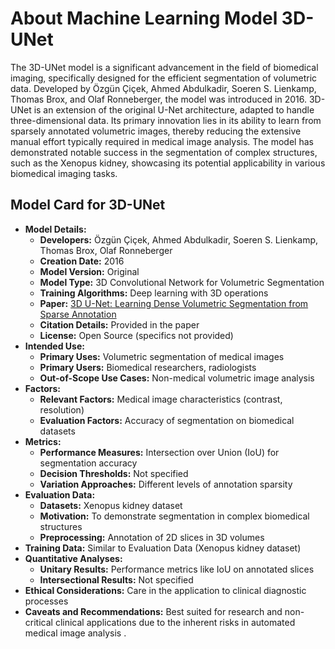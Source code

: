 # About Machine Learning Model 3D-UNet

The 3D-UNet model is a significant advancement in the field of biomedical imaging, specifically designed for the efficient segmentation of volumetric data. Developed by Özgün Çiçek, Ahmed Abdulkadir, Soeren S. Lienkamp, Thomas Brox, and Olaf Ronneberger, the model was introduced in 2016. 3D-UNet is an extension of the original U-Net architecture, adapted to handle three-dimensional data. Its primary innovation lies in its ability to learn from sparsely annotated volumetric images, thereby reducing the extensive manual effort typically required in medical image analysis. The model has demonstrated notable success in the segmentation of complex structures, such as the Xenopus kidney, showcasing its potential applicability in various biomedical imaging tasks.

## Model Card for 3D-UNet

- **Model Details:**
  - **Developers:** Özgün Çiçek, Ahmed Abdulkadir, Soeren S. Lienkamp, Thomas Brox, Olaf Ronneberger
  - **Creation Date:** 2016
  - **Model Version:** Original
  - **Model Type:** 3D Convolutional Network for Volumetric Segmentation
  - **Training Algorithms:** Deep learning with 3D operations
  - **Paper:** [3D U-Net: Learning Dense Volumetric Segmentation from Sparse Annotation](https://arxiv.org/abs/1606.06650)
  - **Citation Details:** Provided in the paper
  - **License:** Open Source (specifics not provided)
- **Intended Use:**
  - **Primary Uses:** Volumetric segmentation of medical images
  - **Primary Users:** Biomedical researchers, radiologists
  - **Out-of-Scope Use Cases:** Non-medical volumetric image analysis
- **Factors:**
  - **Relevant Factors:** Medical image characteristics (contrast, resolution)
  - **Evaluation Factors:** Accuracy of segmentation on biomedical datasets
- **Metrics:**
  - **Performance Measures:** Intersection over Union (IoU) for segmentation accuracy
  - **Decision Thresholds:** Not specified
  - **Variation Approaches:** Different levels of annotation sparsity
- **Evaluation Data:**
  - **Datasets:** Xenopus kidney dataset
  - **Motivation:** To demonstrate segmentation in complex biomedical structures
  - **Preprocessing:** Annotation of 2D slices in 3D volumes
- **Training Data:** Similar to Evaluation Data (Xenopus kidney dataset)
- **Quantitative Analyses:**
  - **Unitary Results:** Performance metrics like IoU on annotated slices
  - **Intersectional Results:** Not specified
- **Ethical Considerations:** Care in the application to clinical diagnostic processes
- **Caveats and Recommendations:** Best suited for research and non-critical clinical applications due to the inherent risks in automated medical image analysis .
